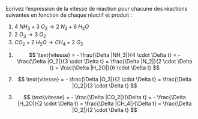 ::: {.Exercise data-latex=""}

Ecrivez l'expression de la vitesse de réaction pour chacune des réactions suivantes en fonction de chaque réactif et produit :

1. $4\ NH_3 + 3\ O_2 \rightarrow 2\ N_2 + 6\ H_2O$
\vspace{\stretch{1}}
2. $2\ O_3 \rightarrow 3\ O_2$
\vspace{\stretch{1}}
3. $CO_2 + 2\ H_2O \rightarrow CH_4 + 2\ O_2$
\vspace{\stretch{1}}

:::

::: {.Answer data-latex=""}

1. $$
\text{vitesse} = - \frac{\Delta |NH_3|}{4 \cdot \Delta t} = - \frac{\Delta |O_2|}{3 \cdot \Delta t} = \frac{\Delta |N_2|}{2 \cdot \Delta t} = \frac{\Delta |H_2O|}{6 \cdot \Delta t}
$$

2. $$
\text{vitesse} = - \frac{\Delta |O_3|}{2 \cdot \Delta t} = \frac{\Delta |O_2|}{3 \cdot \Delta t}
$$

3. $$
\text{vitesse} = - \frac{\Delta |CO_2|}{\Delta t} = - \frac{\Delta |H_2O|}{2 \cdot \Delta t} = \frac{\Delta |CH_4|}{\Delta t} = \frac{\Delta |O_2|}{2 \cdot \Delta t}
$$


:::
